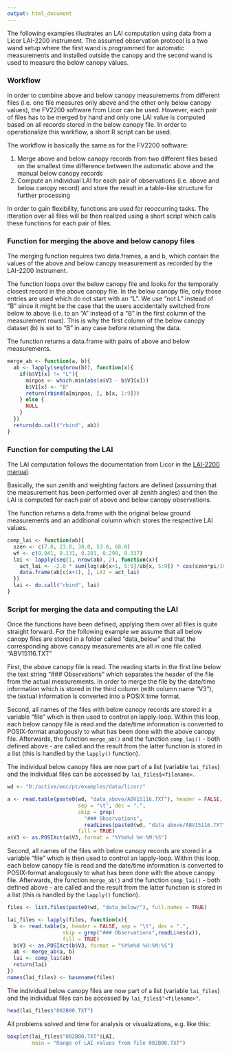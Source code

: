 ```yaml
---
output: html_document
---
```


The following examples illustrates an LAI computation using data from a Licor
LAI-2200 instrument. The assumed observation protocol is a two wand setup where
the first wand is programmed for automatic measurements and installed outside 
the canopy and the second wand is used to measure the below canopy values.

### Workflow
In order to combine above and below canopy measurements from different files (i.e. one file measures only above and the other only below canopy values), the FV2200 software from Licor can be used. However, each pair of files has to be merged by hand and only one LAI value is computed based on all records stored in the below canopy file. In order to operationalize this workflow, a short R script can be used.

The workflow is basically the same as for the FV2200 software:

1. Merge above and below canopy records from two different files based on the smallest time difference between the automatic above and the manual below canopy records
2. Compute an individual LAI for each pair of observations (i.e. above and below canopy record) and store the result in a table-like structure for further processing 

In order to gain flexibility, functions are used for reoccurring tasks. The itteration over all files will be then realized using a short script which calls these functions for each pair of files.


### Function for merging the above and below canopy files
The merging function requires two data.frames, a and b, which contain the values of the above and below canopy measurement as recorded by the LAI-2200 instrument.

The function loops over the below canopy file and looks for the temporally closest record in the above canopy file. In the below canopy file, only those entries are used which do not start with an "L". We use "not L" instead of "B" since it might be the case that the users accidentally switched from below to above (i.e. to an "A" instead of a "B" in the first column of the measurement rows). This is why the first column of the below canopy dataset (b) is set to "B" in any case before returning the data.

The function returns a data.frame with pairs of above and below measurements.
```r
merge_ab <- function(a, b){
  ab <- lapply(seq(nrow(b)), function(x){
    if(b$V1[x] != "L"){
      minpos <- which.min(abs(a$V3 - b$V3[x]))
      b$V1[x] <- "B"
      return(rbind(a[minpos, ], b[x, 1:9]))
    } else {
      NULL
    }
  })
  return(do.call("rbind", ab))
}
```


### Function for computing the LAI
The LAI computation follows the documentation from Licor in the [LAI-2200 manual](http://www.ecotek.com.cn/download/Manual-LAI-2200-EN.pdf). 

Basically, the sun zenith and weighting factors are defined (assuming that the measurement has been performed over all zenith angles) and then the LAI is computed for each pair of above and below canopy observations.

The function returns a data.frame with the original below ground measurements and an additional column which stores the respective LAI values.
```r
comp_lai <- function(ab){
  szen <- c(7.0, 23.0, 38.0, 53.0, 68.0)
  wf <- c(0.041, 0.131, 0.201, 0.290, 0.337)
  lai <- lapply(seq(1, nrow(ab), 2), function(x){
    act_lai <- -2.0 * sum(log(ab[x+1, 5:9]/ab[x, 5:9]) * cos(szen*pi/180) * wf)
    data.frame(ab[c(x+1), ], LAI = act_lai)
  })
  lai <- do.call("rbind", lai)
}
```


### Script for merging the data and computing the LAI
Once the functions have been defined, applying them over all files is quite straight forward.
For the following example we assume that all below canopy files are stored in a folder called "data_below" and that the corresponding above canopy measurements are all in one file called "ABV15116.TXT"

First, the above canopy file is read. The reading starts in the first line below the text string "### Observations" which separates the header of the file from the actual measurements. In order to merge the file by the date/time information which is stored in the third column (with column name "V3"), the textual information is converted into a POSIX time format.

Second, all names of the files with below canopy records are stored in a variable "file" which is then used to control an lapply-loop. Within this loop, each below canopy file is read and the date/time information is converted to POSIX-format analogously to what has been done with the above canopy file. Afterwards, the function ``merge_ab()`` and the function ``comp_lai()`` - both defined above - are called and the result from the latter function is stored in a list (this is handled by the ``lapply()`` function). 

The individual below canopy files are now part of a list (variable ``lai_files``) and the individual files can be accessed by ``lai_files$<filename>``.

```r
wd <- "D:/active/moc/pt/examples/data/licor/"

a <- read.table(paste0(wd, "data_above/ABV15116.TXT"), header = FALSE, 
                       sep = "\t", dec = ".", 
                       skip = grep(
                         "### Observations",
                         readLines(paste0(wd, "data_above/ABV15116.TXT"))),
                       fill = TRUE)
a$V3 <- as.POSIXct(a$V3, format = "%Y%m%d %H:%M:%S")
```


Second, all names of the files with below canopy records are stored in a variable "file" which is then used to control an lapply-loop. Within this loop, each below canopy file is read and the date/time information is converted to POSIX-format analogously to what has been done with the above canopy file. Afterwards, the function ``merge_ab()`` and the function ``comp_lai()`` - both defined above - are called and the result from the latter function is stored in a list (this is handled by the ``lapply()`` function). 

```r
files <- list.files(paste0(wd, "data_below/"), full.names = TRUE)

lai_files <- lapply(files, function(x){
  b <- read.table(x, header = FALSE, sep = "\t", dec = ".", 
                  skip = grep("### Observations",readLines(x)),
                  fill = TRUE)
  b$V3 <- as.POSIXct(b$V3, format = "%Y%m%d %H:%M:%S")
  ab <- merge_ab(a, b)
  lai <- comp_lai(ab)
  return(lai)
})
names(lai_files) <- basename(files)
```


The individual below canopy files are now part of a list (variable ``lai_files``) and the individual files can be accessed by ``lai_files$"<filename>"``.
```r
head(lai_files$"002B00.TXT")
```

All problems solved and time for analysis or visualizations, e.g. like this:
```r
boxplot(lai_files$"002B00.TXT"$LAI, 
        main = "Range of LAI values from file 002B00.TXT")
```


